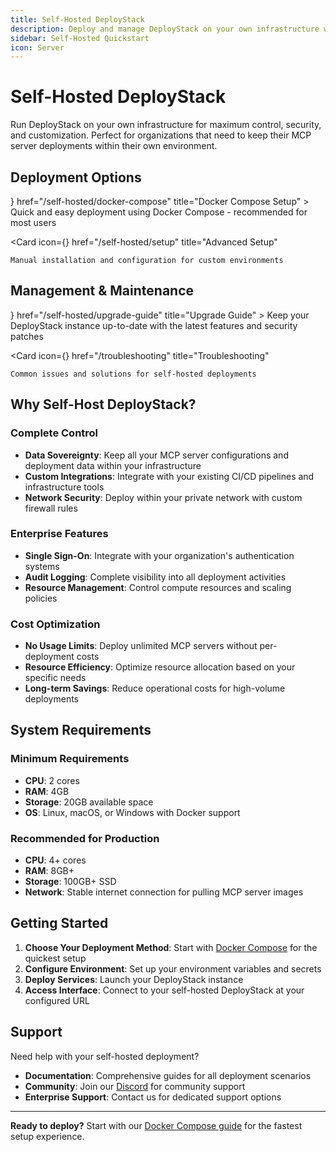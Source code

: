 ```yaml
---
title: Self-Hosted DeployStack
description: Deploy and manage DeployStack on your own infrastructure with complete control and customization.
sidebar: Self-Hosted Quickstart
icon: Server
---
```



# Self-Hosted DeployStack

Run DeployStack on your own infrastructure for maximum control, security, and customization. Perfect for organizations that need to keep their MCP server deployments within their own environment.

## Deployment Options

<Cards>
  <Card 
    icon={<Server />} 
    href="/self-hosted/docker-compose" 
    title="Docker Compose Setup"
  >
    Quick and easy deployment using Docker Compose - recommended for most users
  </Card>
  
  <Card 
    icon={<Settings />} 
    href="/self-hosted/setup" 
    title="Advanced Setup"
  >
    Manual installation and configuration for custom environments
  </Card>
</Cards>

## Management & Maintenance

<Cards>
  <Card 
    icon={<ArrowUp />} 
    href="/self-hosted/upgrade-guide" 
    title="Upgrade Guide"
  >
    Keep your DeployStack instance up-to-date with the latest features and security patches
  </Card>
  
  <Card 
    icon={<Wrench />} 
    href="/troubleshooting" 
    title="Troubleshooting"
  >
    Common issues and solutions for self-hosted deployments
  </Card>
</Cards>

## Why Self-Host DeployStack?

### Complete Control
- **Data Sovereignty**: Keep all your MCP server configurations and deployment data within your infrastructure
- **Custom Integrations**: Integrate with your existing CI/CD pipelines and infrastructure tools
- **Network Security**: Deploy within your private network with custom firewall rules

### Enterprise Features
- **Single Sign-On**: Integrate with your organization's authentication systems
- **Audit Logging**: Complete visibility into all deployment activities
- **Resource Management**: Control compute resources and scaling policies

### Cost Optimization
- **No Usage Limits**: Deploy unlimited MCP servers without per-deployment costs
- **Resource Efficiency**: Optimize resource allocation based on your specific needs
- **Long-term Savings**: Reduce operational costs for high-volume deployments

## System Requirements

### Minimum Requirements
- **CPU**: 2 cores
- **RAM**: 4GB
- **Storage**: 20GB available space
- **OS**: Linux, macOS, or Windows with Docker support

### Recommended for Production
- **CPU**: 4+ cores
- **RAM**: 8GB+
- **Storage**: 100GB+ SSD
- **Network**: Stable internet connection for pulling MCP server images

## Getting Started

1. **Choose Your Deployment Method**: Start with [Docker Compose](/self-hosted/docker-compose) for the quickest setup
2. **Configure Environment**: Set up your environment variables and secrets
3. **Deploy Services**: Launch your DeployStack instance
4. **Access Interface**: Connect to your self-hosted DeployStack at your configured URL

## Support

Need help with your self-hosted deployment?

- **Documentation**: Comprehensive guides for all deployment scenarios
- **Community**: Join our [Discord](https://discord.gg/UjFWwByB) for community support
- **Enterprise Support**: Contact us for dedicated support options

---

**Ready to deploy?** Start with our [Docker Compose guide](/self-hosted/docker-compose) for the fastest setup experience.
